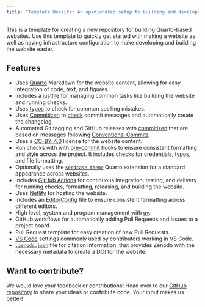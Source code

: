 ```yaml
---
title: "Template Website: An opinionated setup to building and developing Quarto-based websites"
---
```


This is a template for creating a new repository for building Quarto-based websites.
Use this template to quickly get
started with making a website as well as having infrastructure configuration to make
developing and building the website easier.

## Features

-   Uses [Quarto](https://quarto.org/) Markdown for the website content,
    allowing for easy integration of code, text, and figures.
-   Includes a [justfile](https://just.systems/man/en/) for managing
    common tasks like building the website and running checks.
-   Uses [typos](https://github.com/crate-ci/typos) to check for common
    spelling mistakes.
-   Uses
    [Commitizen](https://decisions.seedcase-project.org/why-changelog-with-commitizen)
    to
    [check](https://decisions.seedcase-project.org/why-lint-with-commitizen/)
    commit messages and automatically create the changelog.
-   Automated Git tagging and GitHub releases with
    [commitizen](https://decisions.seedcase-project.org/why-semantic-release-with-commitizen/)
    that are based on messages following [Conventional
    Commits](https://decisions.seedcase-project.org/why-conventional-commits).
-   Uses a [CC-BY-4.0](https://creativecommons.org/licenses/by/4.0/)
    license for the website content.
-   Run checks with with [pre-commit](https://pre-commit.com/) hooks to
    ensure consistent formatting and style across the project. It
    includes checks for credentials, typos, and file formatting.
-   Optionally uses the
    [`seedcase-theme`](https://github.com/{{< meta gh.org >}}/seedcase-theme)
    Quarto extension for a standard appearance across websites.
-   Includes [GitHub Actions](https://docs.github.com/en/actions) for
    continuous integration, testing, and delivery for running checks,
    formatting, releasing, and building the website.
-   Uses [Netlify](https://www.netlify.com/) for hosting the website.
-   Includes an [EditorConfig](https://editorconfig.org/) file to ensure
    consistent formatting across different editors.
-   High level, system and program management with
    [uv](https://decisions.seedcase-project.org/why-uv/).
-   GitHub workflows for automatically adding Pull Requests and Issues
    to a project board.
-   Pull Request template for easy creation of new Pull Requests.
-   [VS Code](https://code.visualstudio.com/) settings commonly used by
    contributors working in VS Code.
-   [`.zenodo.json`](https://help.zenodo.org/docs/github/describe-software/zenodo-json/)
    file for citation information, that provides Zenodo with the
    necessary metadata to create a DOI for the website.

## Want to contribute?

We would love your feedback or contributions! Head over to our [GitHub
repository](https://github.com/seedcase-project/{{< meta repo >}}) to
share your ideas or contribute code. Your input makes us better!
